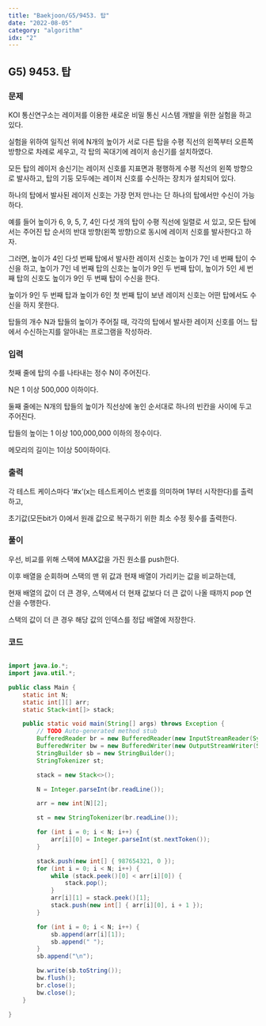 ```yaml
---
title: "Baekjoon/G5/9453. 탑"
date: "2022-08-05"
category: "algorithm"
idx: "2"
---
```


## G5) 9453. 탑 

### 문제

KOI 통신연구소는 레이저를 이용한 새로운 비밀 통신 시스템 개발을 위한 실험을 하고 있다. 

실험을 위하여 일직선 위에 N개의 높이가 서로 다른 탑을 수평 직선의 왼쪽부터 오른쪽 방향으로 차례로 세우고, 각 탑의 꼭대기에 레이저 송신기를 설치하였다. 

모든 탑의 레이저 송신기는 레이저 신호를 지표면과 평행하게 수평 직선의 왼쪽 방향으로 발사하고, 탑의 기둥 모두에는 레이저 신호를 수신하는 장치가 설치되어 있다. 

하나의 탑에서 발사된 레이저 신호는 가장 먼저 만나는 단 하나의 탑에서만 수신이 가능하다. 

예를 들어 높이가 6, 9, 5, 7, 4인 다섯 개의 탑이 수평 직선에 일렬로 서 있고, 모든 탑에서는 주어진 탑 순서의 반대 방향(왼쪽 방향)으로 동시에 레이저 신호를 발사한다고 하자. 

그러면, 높이가 4인 다섯 번째 탑에서 발사한 레이저 신호는 높이가 7인 네 번째 탑이 수신을 하고, 높이가 7인 네 번째 탑의 신호는 높이가 9인 두 번째 탑이, 높이가 5인 세 번째 탑의 신호도 높이가 9인 두 번째 탑이 수신을 한다. 

높이가 9인 두 번째 탑과 높이가 6인 첫 번째 탑이 보낸 레이저 신호는 어떤 탑에서도 수신을 하지 못한다.

탑들의 개수 N과 탑들의 높이가 주어질 때, 각각의 탑에서 발사한 레이저 신호를 어느 탑에서 수신하는지를 알아내는 프로그램을 작성하라. 

### 입력

첫째 줄에 탑의 수를 나타내는 정수 N이 주어진다.

N은 1 이상 500,000 이하이다.

둘째 줄에는 N개의 탑들의 높이가 직선상에 놓인 순서대로 하나의 빈칸을 사이에 두고 주어진다.

탑들의 높이는 1 이상 100,000,000 이하의 정수이다.

메모리의 길이는 1이상 50이하이다.

### 출력

각 테스트 케이스마다 ‘#x’(x는 테스트케이스 번호를 의미하며 1부터 시작한다)를 출력하고,

초기값(모든bit가 0)에서 원래 값으로 복구하기 위한 최소 수정 횟수를 출력한다.

### 풀이

우선, 비교를 위해 스택에 MAX값을 가진 원소를 push한다.

이후 배열을 순회하며 스택의 맨 위 값과 현재 배열이 가리키는 값을 비교하는데,

현재 배열의 값이 더 큰 경우, 스택에서 더 현재 값보다 더 큰 값이 나올 때까지 pop 연산을 수행한다.

스택의 값이 더 큰 경우 해당 값의 인덱스를 정답 배열에 저장한다.

### 코드

```java

import java.io.*;
import java.util.*;

public class Main {
	static int N;
	static int[][] arr;
	static Stack<int[]> stack;

	public static void main(String[] args) throws Exception {
		// TODO Auto-generated method stub
		BufferedReader br = new BufferedReader(new InputStreamReader(System.in));
		BufferedWriter bw = new BufferedWriter(new OutputStreamWriter(System.out));
		StringBuilder sb = new StringBuilder();
		StringTokenizer st;

		stack = new Stack<>();

		N = Integer.parseInt(br.readLine());

		arr = new int[N][2];

		st = new StringTokenizer(br.readLine());

		for (int i = 0; i < N; i++) {
			arr[i][0] = Integer.parseInt(st.nextToken());
		}

		stack.push(new int[] { 987654321, 0 });
		for (int i = 0; i < N; i++) {
			while (stack.peek()[0] < arr[i][0]) {
				stack.pop();
			}
			arr[i][1] = stack.peek()[1];
			stack.push(new int[] { arr[i][0], i + 1 });
		}

		for (int i = 0; i < N; i++) {
			sb.append(arr[i][1]);
			sb.append(" ");
		}
		sb.append("\n");

		bw.write(sb.toString());
		bw.flush();
		br.close();
		bw.close();
	}

}

```
